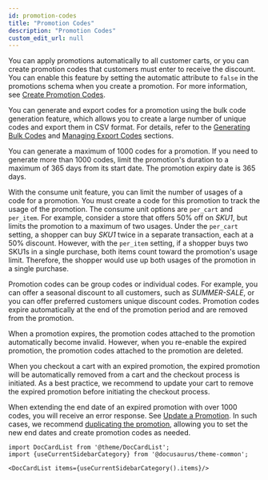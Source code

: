 ```yaml
---
id: promotion-codes
title: "Promotion Codes"
description: "Promotion Codes"
custom_edit_url: null
---
```




You can apply promotions automatically to all customer carts, or you can create promotion codes that customers must enter to receive the discount. You can enable this feature by setting the automatic attribute to `false` in the promotions schema when you create a promotion. For more information, see [Create Promotion Codes](/docs/api/promotions/create-promotion-codes).

You can generate and export codes for a promotion using the bulk code generation feature, which allows you to create a large number of unique codes and export them in CSV format. For details, refer to the [Generating Bulk Codes](/docs/commerce-manager/promotions-standard/overview#generating-bulk-codes) and [Managing Export Codes](/docs/commerce-manager/promotions-standard/overview#managing-code-export) sections.

You can generate a maximum of 1000 codes for a promotion. If you need to generate more than 1000 codes, limit the promotion's duration to a maximum of 365 days from its start date. The promotion expiry date is 365 days.

With the consume unit feature, you can limit the number of usages of a code for a promotion. You must create a code for this promotion to track the usage of the promotion. The consume unit options are `per_cart` and `per_item`. For example, consider a store that offers 50% off on *SKU1*, but limits the promotion to a maximum of two usages. Under the `per_cart` setting, a shopper can buy *SKU1* twice in a separate transaction, each at a 50% discount. However, with the `per_item` setting, if a shopper buys two SKU1s in a single purchase, both items count toward the promotion's usage limit. Therefore, the shopper would use up both usages of the promotion in a single purchase.

Promotion codes can be group codes or individual codes. For example, you can offer a seasonal discount to all customers, such as *SUMMER-SALE*, or you can offer preferred customers unique discount codes. Promotion codes expire automatically at the end of the promotion period and are removed from the promotion.

When a promotion expires, the promotion codes attached to the promotion automatically become invalid. However, when you re-enable the expired promotion, the promotion codes attached to the promotion are deleted.

When you checkout a cart with an expired promotion, the expired promotion will be automatically removed from a cart and the checkout process is initiated. As a best practice, we recommend to update your cart to remove the expired promotion before initiating the checkout process.

When extending the end date of an expired promotion with over 1000 codes, you will receive an error response. See [Update a Promotion](/docs/api/promotions/update-a-promotion). In such cases, we recommend [duplicating the promotion](/docs/commerce-manager/promotions-standard/overview#duplicating-promotions), allowing you to set the new end dates and create promotion codes as needed.




```mdx-code-block
import DocCardList from '@theme/DocCardList';
import {useCurrentSidebarCategory} from '@docusaurus/theme-common';

<DocCardList items={useCurrentSidebarCategory().items}/>
```
      